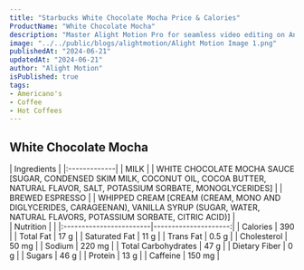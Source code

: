 ```yaml
---
title: "Starbucks White Chocolate Mocha Price & Calories"
ProductName: "White Chocolate Mocha" 
description: "Master Alight Motion Pro for seamless video editing on Android, iOS, and Tablets with our ultimate guide, unlocking advanced features and elevating your skills in 2024!"
image: "../../public/blogs/alightmotion/Alight Motion Image 1.png"
publishedAt: "2024-06-21"
updatedAt: "2024-06-21"
author: "Alight Motion"
isPublished: true
tags:
- Americano's
- Coffee
- Hot Coffees   
---
```


 
## White Chocolate Mocha 
  
<div className="tables-container">
  <div className="table-wrapper">
    | Ingredients  |  
    |:-------------|
    | MILK        |
    | WHITE CHOCOLATE MOCHA SAUCE [SUGAR, CONDENSED SKIM MILK, COCONUT OIL, COCOA BUTTER, NATURAL FLAVOR, SALT, POTASSIUM SORBATE, MONOGLYCERIDES]       |
    | BREWED ESPRESSO     |
    | WHIPPED CREAM [CREAM (CREAM, MONO AND DIGLYCERIDES, CARAGEENAN), VANILLA SYRUP (SUGAR, WATER, NATURAL FLAVORS, POTASSIUM SORBATE, CITRIC ACID)]     |
  </div>
  <div className="table-wrapper">
    | Nutrition               |                      |  
    |:------------------------|---------------------:|
    | Calories                | 390                   |
    | Total Fat               | 17 g                  |
    | Saturated Fat           | 11 g                  |
    | Trans Fat               | 0.5 g                  |
    | Cholesterol             | 50 mg                 |
    | Sodium                  | 220 mg                |
    | Total Carbohydrates     | 47 g                  |
    | Dietary Fiber           | 0 g                  |
    | Sugars                  | 46 g                  |
    | Protein                 | 13 g                  |
    | Caffeine                | 150 mg               |
  </div>
</div>
<style jsx>{`
  .tables-container {
    display: flex;
    flex-direction: row;
    gap: 30px;
  }
  .table-wrapper {
    width: 500px; /* Adjust as needed */
  }
  @media (max-width: 768px) {
    .tables-container {
      flex-direction: column;
      gap: 0px; /* Adjust as needed */
    }
    .table-wrapper {
      width: 100%; /* Adjust as needed */
    }
  }
`}</style>
